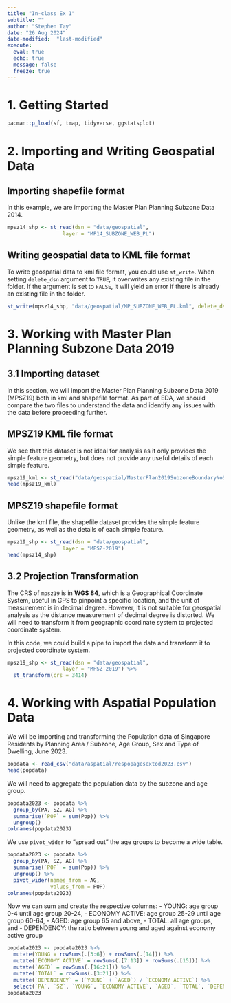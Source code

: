 ```yaml
---
title: "In-class Ex 1"
subtitle: ""
author: "Stephen Tay"
date: "26 Aug 2024"
date-modified:  "last-modified"
execute: 
  eval: true
  echo: true
  message: false
  freeze: true 
---
```



# 1. Getting Started
```r
pacman::p_load(sf, tmap, tidyverse, ggstatsplot)
```

# 2. Importing and Writing Geospatial Data

::: panel-tabset
## Importing shapefile format
In this example, we are importing the Master Plan Planning Subzone Data 2014.
```r
mpsz14_shp <- st_read(dsn = "data/geospatial", 
                  layer = "MP14_SUBZONE_WEB_PL")
```
## Writing geospatial data to KML file format
To write geospatial data to kml file format, you could use `st_write`. When setting `delete_dsn` argument to `TRUE`, it overwrites any existing file in the folder. If the argument is set to `FALSE`, it will yield an error if there is already an existing file in the folder.
```r
st_write(mpsz14_shp, "data/geospatial/MP_SUBZONE_WEB_PL.kml", delete_dsn = TRUE)
```
:::

# 3. Working with Master Plan Planning Subzone Data 2019 
## 3.1 Importing dataset
In this section, we will import the Master Plan Planning Subzone Data 2019 (MPSZ19) both in kml and shapefile format.
As part of EDA, we should compare the two files to understand the data and identify any issues with the data before proceeding further.

::: panel-tabset
## MPSZ19 KML file format
We see that this dataset is not ideal for analysis as it only provides the simple feature geometry, but does not provide any useful details of each simple feature.
```r
mpsz19_kml <- st_read("data/geospatial/MasterPlan2019SubzoneBoundaryNoSeaKML.kml")
head(mpsz19_kml)
```

## MPSZ19 shapefile format
Unlike the kml file, the shapefile dataset provides the simple feature geometry, as well as the details of each simple feature.
```r
mpsz19_shp <- st_read(dsn = "data/geospatial", 
                  layer = "MPSZ-2019")
head(mpsz14_shp)
```
:::

## 3.2 Projection Transformation
The CRS of `mpsz19` is in **WGS 84**, which is a Geographical Coordinate System, useful in GPS to pinpoint a specific location, and the unit of measurement is in decimal degree. However, it is not suitable for geospatial analysis as the distance measurement of decimal degree is distorted. We will need to transform it from geographic coordinate system to projected coordinate system. 

In this code, we could build a pipe to import the data and transform it to projected coordinate system.

```r
mpsz19_shp <- st_read(dsn = "data/geospatial", 
                  layer = "MPSZ-2019") %>%
  st_transform(crs = 3414)
```

# 4. Working with Aspatial Population Data
We will be importing and transforming the Population data of Singapore Residents by Planning Area / Subzone, Age Group, Sex and Type of Dwelling, June 2023. 
```r
popdata <- read_csv("data/aspatial/respopagesextod2023.csv")
head(popdata)
```

We will need to aggregate the population data by the subzone and age group.
```r
popdata2023 <- popdata %>%
  group_by(PA, SZ, AG) %>%
  summarise(`POP` = sum(Pop)) %>%
  ungroup()
colnames(popdata2023)
```

We use `pivot_wider` to "spread out" the age groups to become a wide table.
```r
popdata2023 <- popdata %>%
  group_by(PA, SZ, AG) %>%
  summarise(`POP` = sum(Pop)) %>%
  ungroup() %>%
  pivot_wider(names_from = AG,
              values_from = POP)
colnames(popdata2023)
```
Now we can sum and create the respective columns:
- YOUNG: age group 0-4 until age group 20-24,
- ECONOMY ACTIVE: age group 25-29 until age group 60-64,
- AGED: age group 65 and above,
- TOTAL: all age groups, and
- DEPENDENCY: the ratio between young and aged against economy active group

```r
popdata2023 <- popdata2023 %>%
  mutate(YOUNG = rowSums(.[3:6]) + rowSums(.[14])) %>%
  mutate(`ECONOMY ACTIVE` = rowSums(.[7:13]) + rowSums(.[15])) %>%
  mutate(`AGED` = rowSums(.[16:21])) %>%
  mutate(`TOTAL` = rowSums(.[3:21])) %>%
  mutate(`DEPENDENCY` = (`YOUNG` + `AGED`) / `ECONOMY ACTIVE`) %>%
  select(`PA`, `SZ`, `YOUNG`, `ECONOMY ACTIVE`, `AGED`, `TOTAL`, `DEPENDENCY`)
popdata2023
```


